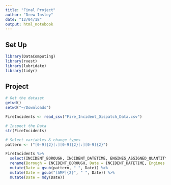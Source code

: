 ```yaml
---
title: "Final Project"
author: "Drew Insley"
date: "12/04/18"
output: html_notebook
---
```


## Set Up

```r
library(DataComputing)
library(rvest)
library(lubridate)
library(tidyr)
```

## Project

```r
# Get the dataset
getwd()
setwd("~/Downloads")

FireIncidents <- read_csv("Fire_Incident_Dispatch_Data.csv")
```

```r
# Inspect the Data
str(FireIncidents)
```

```r
# Select variables & change types
pattern <- ("[0-9]{2}[:][0-9]{2}[:][0-9]{2}")

FireIncidents %>%
  select(INCIDENT_BOROUGH, INCIDENT_DATETIME, ENGINES_ASSIGNED_QUANTITY, INCIDENT_CLASSIFICATION_GROUP, ZIPCODE, LADDERS_ASSIGNED_QUANTITY) %>%
  rename(Borough = INCIDENT_BOROUGH, Date = INCIDENT_DATETIME, Engines = ENGINES_ASSIGNED_QUANTITY, Type = INCIDENT_CLASSIFICATION_GROUP, Ladders = LADDERS_ASSIGNED_QUANTITY, ZipCode = ZIPCODE) %>%
  mutate(Date = gsub(pattern, " ", Date)) %>%
  mutate(Date = gsub("[AMP]{2}", " ", Date)) %>%
  mutate(Date = mdy(Date))
```





